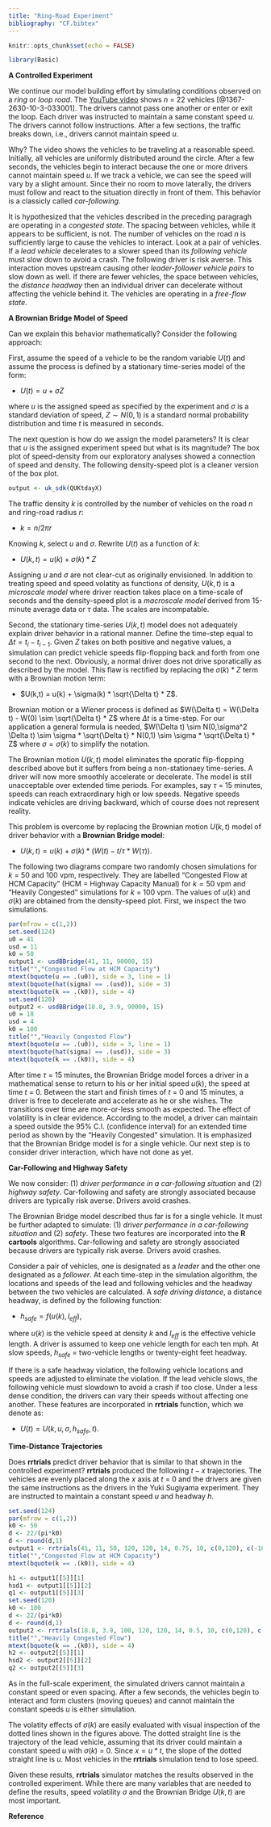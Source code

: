 ```yaml
---
title: "Ring-Road Experiment"
bibliography: "CF.bibtex"
---
```


```r
knitr::opts_chunk$set(echo = FALSE)
```

```r
library(Basic)
```

__A Controlled Experiment__

We continue our model building effort by simulating conditions observed on a  _ring_ or _loop road_. The [YouTube video](https://www.youtube.com/watch?v=7wm-pZp_mi0) shows $n$ = 22 vehicles [@1367-2630-10-3-033001].  The drivers cannot pass one another or enter or exit the loop.  Each driver was instructed to maintain a same constant speed $u$. The drivers cannot follow instructions. After a few sections, the traffic breaks down, i.e., drivers cannot maintain speed $u.$ 

Why? The video shows the vehicles to be traveling at a reasonable speed. Initially, all vehicles are uniformly distributed around the circle. After a few seconds,  the vehicles begin to interact because the one or more drivers cannot maintain  speed $u$. If we track a vehicle, we can see the speed will vary by a slight amount. Since their no room to move laterally, the drivers must follow and react to the situation directly in front of them. This behavior is a classicly called  _car-following._ 

It is hypothesized that the vehicles described in the preceding paragragh are operating  in a _congested state_. The spacing between vehicles, while it appears to be sufficient, is not.  The number of vehicles on the road $n$ is sufficiently large to cause the vehicles to interact. Look at a pair of vehicles. If a _lead vehicle_ decelerates to a slower speed than its _following vehicle_ must slow down to avoid a crash. The following driver is risk averse. This interaction moves upstream causing other _leader-follower vehicle pairs_ to slow down as well.  If there are fewer vehicles, the space between vehicles, the _distance headway_ then an individual driver can decelerate  without affecting the vehicle behind it. The vehicles are operating in a _free-flow state_. 

__A Brownian Bridge Model of Speed__

Can we explain this behavior mathematically? Consider the following approach:

First, assume  the speed of a vehicle to be the random variable $U(t)$ and assume the process is defined by a stationary time-series model of the  form: 

* $U(t) =  u + \sigma Z$ 

where $u$ is the assigned speed as specified by the experiment and $\sigma$ is a standard deviation of speed, $Z  \sim N(0,1)$ is a standard normal probability distribution and time $t$ is measured in seconds.  

The next question is how do we assign the model parameters? It is clear that $u$ is the assigned experiment speed but what is its magnitude?  The box plot of speed-density  from our exploratory analyses  showed a connection of speed and density.  The following density-speed plot is a cleaner version of the box plot. 

```r
output <- uk_sdk(QUKtdayX)
```

The traffic density $k$ is controlled by the number of vehicles on the road $n$ and ring-road radius $r$:

* $k = n/2\pi r$

Knowing $k$, select $u$ and $\sigma$. Rewrite $U(t)$ as a function of $k$: 

* $U(k,t)  =  u(k) + \sigma(k) * Z$

Assigning $u$ and $\sigma$ are not clear-cut as originally envisioned. In addition to treating speed and speed volatity  as functions of density,  $U(k, t)$ is a _microscale model_ where driver reaction takes place on a time-scale of seconds and  the density-speed plot is a _macroscale model_ derived from 15-minute average data or $\tau$ data.  The scales are incompatable.

Second, the stationary time-series $U(k,t)$ model does not adequately explain driver behavior in a rational manner. Define the time-step equal to $\Delta t = t_i - t_{i-1}$.  Given $Z$ takes on both positive and negative values, a simulation can predict vehicle speeds  flip-flopping back and forth from one second to the next. Obviously, a normal driver does not drive sporatically as described by the model. This flaw is rectified by replacing the $\sigma(k) * Z$ term with a Brownian motion term:

* $U(k,t) = u(k) + \sigma(k)  * \sqrt{\Delta t} * Z$.

Brownian motion or a Wiener process is defined as $W(\Delta t) = W(\Delta t) - W(0)  \sim \sqrt{\Delta t} * Z$ where $\Delta t$ is a time-step. For our application a general formula is needed, $W(\Delta t) \sim N(0,\sigma^2 \Delta t) \sim \sigma * \sqrt{\Delta t} * N(0,1) \sim \sigma * \sqrt{\Delta t} * Z$ where $\sigma = \sigma(k)$ to simplify the notation.

The Brownian motion $U(k,t)$ model eliminates the sporatic flip-flopping described above but it suffers from being a non-stationaey time-series. A driver will now more smoothly accelerate or decelerate. The model is still unacceptable over extended time periods.  For examples, say $\tau$ = 15 minutes,  speeds can reach extraordinary high or low speeds. Negative speeds indicate vehicles are  driving backward, which of course does not represent reality.

This problem is overcome by replacing the Brownian motion $U(k,t)$ model of driver behavior with a __Brownian Bridge model__:

* $U(k,t) = u(k) + \sigma(k) * (W(t) - t/\tau * W(\tau))$.

The following two diagrams compare two randomly chosen simulations for $k$ = 50 and 100 vpm, respectively. They are labelled  "Congested Flow at HCM Capacity" (HCM = Highway Capacity Manual) for $k = 50$ vpm and "Heavily Congested" simulations for $k$ = 100 vpm. The values of $u(k)$ and $\sigma(k)$ are obtained from the density-speed plot. First, we inspect the two simulations.


```r
par(mfrow = c(1,2))
set.seed(124)
u0 = 41
usd = 11
k0 = 50
output1 <- usdBBridge(41, 11, 90000, 15)
title("","Congested Flow at HCM Capacity")
mtext(bquote(u == .(u0)), side = 3, line = 1)
mtext(bquote(hat(sigma) == .(usd)), side = 3)
mtext(bquote(k == .(k0)), side = 4)
set.seed(120)
output2 <- usdBBridge(18.8, 3.9, 90000, 15)
u0 = 18
usd = 4
k0 = 100
title("","Heavily Congested Flow")
mtext(bquote(u == .(u0)), side = 3, line = 1)
mtext(bquote(hat(sigma) == .(usd)), side = 3)
mtext(bquote(k == .(k0)), side = 4)
```

After time $\tau$ = 15 minutes, the Brownian Bridge model forces a driver in a mathematical sense to return to his or her initial speed $u(k)$, the speed at time $t$ = 0. Between the start and finish times of $t$ = 0 and 15 minutes, a driver is free to decelerate and accelerate as he or she wishes. The transitions over time are more-or-less smooth as expected. The effect of volatility is in clear evidence. According to the model, a driver can maintain a speed outside the 95% C.I. (confidence interval) for an extended time period as shown by the "Heavily Congested" simulation. It is emphasized that the Brownian Bridge model is for a single vehicle. Our next step is to consider driver interaction, which have not done as yet.


__Car-Following and Highway Safety__


We now consider: (1) _driver performance in a car-following situation_ and (2) _highway safety_.  Car-following and safety are strongly associated because drivers are typically risk averse. Drivers avoid crashes.  

The Brownian Bridge model described thus far is for a single vehicle. It must be further adapted to simulate: (1) _driver performance in a car-following situation_ and (2) _safety_. These two features are incorporated into the __R cartools__ algorithms. Car-following and safety are strongly associated because drivers are typically risk averse. Drivers avoid crashes.  


Consider a pair of vehicles, one is designated as a _leader_ and the other one designated as a  _follower_. At each time-step in the simulation algorithm, the locations and speeds of the lead and following vehicles and the headway between the two vehicles are calculated. A _safe driving distance_, a distance headway, is defined by the following function:

* $h_{safe} = f(u(k), l_{eff})$, 

where  $u(k)$ is the vehicle speed at density $k$ and $l_{eff}$ is the effective vehicle length. A driver is assumed to keep one vehicle length for each ten mph.  At slow speeds, $h_{safe}$ = two-vehicle lengths or twenty-eight feet headway.  

If there is a safe headway violation, the following vehicle locations and speeds are adjusted to eliminate the violation. If the lead vehicle slows, the following vehicle  must slowdown to avoid a crash if too close. Under a less dense condition, the drivers can vary their speeds without affecting one another. These features are incorporated in __rrtrials__ function, which we denote as:

* $U(t) = U(k, u, \sigma, h_{safe}, t)$.

__Time-Distance Trajectories__

Does __rrtrials__ predict driver behavior that is similar to that shown in the controlled experiment? __rrtrials__  produced the following $t-x$ trajectories. The vehicles are evenly placed along the $x$ axis at $t$ = 0 and the drivers are given the same instructions as the drivers in the Yuki Sugiyama experiment. They are instructed to maintain a constant speed $u$ and headway $h$.   

```r
set.seed(124)
par(mfrow = c(1,2))
k0 <- 50
d <- 22/(pi*k0)
d <- round(d,1)
output1 <- rrtrials(41, 11, 50, 120, 120, 14, 0.75, 10, c(0,120), c(-1000, 7500))
title("","Congested Flow at HCM Capacity")
mtext(bquote(k == .(k0)), side = 4)

h1 <- output1[[5]][1]
hsd1 <- output1[[5]][2]
q1 <- output1[[5]][3]
set.seed(120)
k0 <- 100
d <- 22/(pi*k0)
d <- round(d,1)
output2 <- rrtrials(18.8, 3.9, 100, 120, 120, 14, 0.5, 10, c(0,120), c(-500, 3500))
title("","Heavily Congested Flow")
mtext(bquote(k == .(k0)), side = 4)
h2 <- output2[[5]][1]
hsd2 <- output2[[5]][2]
q2 <- output2[[5]][3]
```

As in the full-scale experiment, the simulated drivers cannot maintain a constant speed or even spacing. After a few seconds, the vehicles begin to interact and form clusters (moving queues) and cannot maintain the constant speeds $u$ is either simulation. 

The volatity effects of $\sigma(k)$ are easily evaluated with visual inspection of the dotted  lines shown in the figures above. The dotted straight line is the trajectory of  the lead vehicle, assuming that its driver could maintain a constant speed $u$ with $\sigma(k)$ = 0. Since $x = u * t$, the slope of the dotted straight line is $u$. Most vehicles in the __rrtrials__ simulation tend to lose speed.

Given these results, __rrtrials__ simulator matches the results observed in the controlled experiment. While there are many variables that are needed to define the results, speed volatility $\sigma$ and the Brownian Bridge $U(k,t)$ are most important.




__Reference__